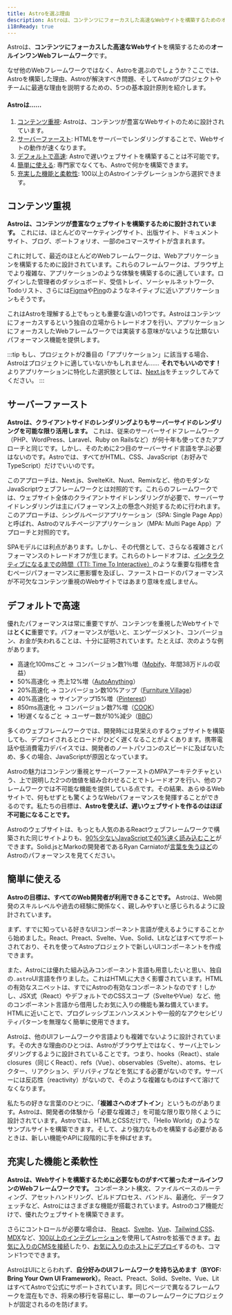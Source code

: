 ```yaml
---
title: Astroを選ぶ理由
description: Astroは、コンテンツにフォーカスした高速なWebサイトを構築するためのオールインワンWebフレームワークです。詳しくはこちら。
i18nReady: true
---
```


Astroは、**コンテンツにフォーカスした高速なWebサイト**を構築するための**オールインワンWebフレームワーク**です。

なぜ他のWebフレームワークではなく、Astroを選ぶのでしょうか？ここでは、Astroを構築した理由、Astroが解決すべき問題、そしてAstroがプロジェクトやチームに最適な理由を説明するための、5つの基本設計原則を紹介します。

#### Astroは……

1. [コンテンツ重視](#コンテンツ重視): Astroは、コンテンツが豊富なWebサイトのために設計されています。
2. [サーバーファースト](#サーバーファースト): HTMLをサーバーでレンダリングすることで、Webサイトの動作が速くなります。
3. [デフォルトで高速](#デフォルトで高速): Astroで遅いウェブサイトを構築することは不可能です。
4. [簡単に使える](#簡単に使える): 専門家でなくても、Astroで何かを構築できます。
5. [充実した機能と柔軟性](#充実した機能と柔軟性): 100以上のAstroインテグレーションから選択できます。


## コンテンツ重視

**Astroは、コンテンツが豊富なウェブサイトを構築するために設計されています。** これには、ほとんどのマーケティングサイト、出版サイト、ドキュメントサイト、ブログ、ポートフォリオ、一部のeコマースサイトが含まれます。

これに対して、最近のほとんどのWebフレームワークは、Webアプリケーションを構築するために設計されています。これらのフレームワークは、ブラウザ上でより複雑な、アプリケーションのような体験を構築するのに適しています。ログインした管理者のダッシュボード、受信トレイ、ソーシャルネットワーク、Todoリスト、さらには[Figma](https://www.figma.com/)や[Ping](https://ping.gg/)のようなネイティブに近いアプリケーションもそうです。

これはAstroを理解する上でもっとも重要な違いの1つです。Astroはコンテンツにフォーカスするという独自の立場からトレードオフを行い、アプリケーションにフォーカスしたWebフレームワークでは実装する意味がないような比類ないパフォーマンス機能を提供します。

:::tip
もし、プロジェクトが2番目の「アプリケーション」に該当する場合、Astroはプロジェクトに適していないかもしれません…… **それでもいいのです！** よりアプリケーションに特化した選択肢としては、[Next.js](https://nextjs.org/)をチェックしてみてください。
:::


## サーバーファースト

**Astroは、クライアントサイドのレンダリングよりもサーバーサイドのレンダリングを可能な限り活用します。** これは、従来のサーバーサイドフレームワーク（PHP、WordPress、Laravel、Ruby on Railsなど）が何十年も使ってきたアプローチと同じです。しかし、そのために2つ目のサーバーサイド言語を学ぶ必要はないのです。Astroでは、すべてがHTML、CSS、JavaScript（お好みでTypeScript）だけでいいのです。

このアプローチは、Next.js、SvelteKit、Nuxt、Remixなど、他のモダンなJavaScriptウェブフレームワークとは対照的です。これらのフレームワークでは、ウェブサイト全体のクライアントサイドレンダリングが必要で、サーバーサイドレンダリングは主にパフォーマンス上の懸念へ対処するために行われます。このアプローチは、シングルページアプリケーション（SPA: Single Page App）と呼ばれ、Astroのマルチページアプリケーション（MPA: Multi Page App）アプローチと対照的です。

SPAモデルには利点があります。しかし、その代償として、さらなる複雑さとパフォーマンスのトレードオフが生じます。これらのトレードオフは、[インタラクティブになるまでの時間（TTI: Time To Interactive）](https://web.dev/interactive/)のような重要な指標を含むページパフォーマンスに悪影響を及ぼし、ファーストロードのパフォーマンスが不可欠なコンテンツ重視のWebサイトではあまり意味を成しません。

## デフォルトで高速

優れたパフォーマンスは常に重要ですが、コンテンツを重視したWebサイトでは**とくに**重要です。パフォーマンスが低いと、エンゲージメント、コンバージョン、お金が失われることは、十分に証明されています。たとえば、次のような例があります。

- 高速化100msごと → コンバージョン数1％増（[Mobify](https://web.dev/why-speed-matters/)、年間38万ドルの収益）
- 50%高速化 → 売上12%増（[AutoAnything](https://www.digitalcommerce360.com/2010/08/19/web-accelerator-revs-conversion-and-sales-autoanything/)）
- 20%高速化 → コンバージョン数10%アップ（[Furniture Village](https://www.thinkwithgoogle.com/intl/en-gb/marketing-strategies/app-and-mobile/furniture-village-and-greenlight-slash-page-load-times-boosting-user-experience/)）
- 40%高速化 → サインアップ15%増（[Pinterest](https://medium.com/pinterest-engineering/driving-user-growth-with-performance-improvements-cfc50dafadd7)）
- 850ms高速化 → コンバージョン数7%増（[COOK](https://web.dev/why-speed-matters/)）
- 1秒遅くなるごと → ユーザー数が10%減少（[BBC](https://www.creativebloq.com/features/how-the-bbc-builds-websites-that-scale)）

多くのウェブフレームワークでは、開発時には見栄えのするウェブサイトを構築しても、デプロイされるとロードがひどく遅くなることがよくあります。携帯電話や低消費電力デバイスでは、開発者のノートパソコンのスピードに及ばないため、多くの場合、JavaScriptが原因となっています。

Astroの魅力はコンテンツ重視とサーバーファーストのMPAアーキテクチャという、上で説明した2つの価値を組み合わせることでトレードオフを行い、他のフレームワークでは不可能な機能を提供している点です。その結果、あらゆるWebサイトで、何もせずとも驚くようなWebパフォーマンスを発揮することができるのです。私たちの目標は、**Astroを使えば、遅いウェブサイトを作るのはほぼ不可能になることです。**

Astroのウェブサイトは、もっとも人気のあるReactウェブフレームワークで構築された同じサイトよりも、[90%少ないJavaScriptで40%速く読み込むこと](https://twitter.com/t3dotgg/status/1437195415439360003)ができます。Solid.jsとMarkoの開発者であるRyan Carniatoが[言葉を失うほど](https://youtu.be/2ZEMb_H-LYE?t=8163)のAstroのパフォーマンスを見てください。


## 簡単に使える

**Astroの目標は、すべてのWeb開発者が利用できることです。** Astroは、Web開発のスキルレベルや過去の経験に関係なく、親しみやすいと感じられるように設計されています。

まず、すでに知っている好きなUIコンポーネント言語が使えるようにすることから始めました。React、Preact、Svelte、Vue、Solid、Litなどはすべてサポートされており、それを使ってAstroプロジェクトで新しいUIコンポーネントを作成できます。

また、Astroには優れた組み込みコンポーネント言語も用意したいと思い、独自の`.astro`UI言語を作りました。これはHTMLに大きく影響されています。HTMLの有効なスニペットは、すでにAstroの有効なコンポーネントなのです！しかし、JSX式（React）やデフォルトでのCSSスコープ（SvelteやVue）など、他のコンポーネント言語から借用したお気に入りの機能も兼ね備えています。HTMLに近いことで、プログレッシブエンハンスメントや一般的なアクセシビリティパターンを無理なく簡単に使用できます。

Astroは、他のUIフレームワークや言語よりも複雑でないように設計されています。その大きな理由のひとつは、Astroがブラウザ上ではなく、サーバ上でレンダリングするように設計されていることです。つまり、hooks（React）、stale closures（同じくReact）、refs（Vue）、observables（Svelte）、atoms、セレクター、リアクション、デリバティブなどを気にする必要がないのです。サーバーには反応性（reactivity）がないので、そのような複雑なものはすべて溶けてなくなります。

私たちの好きな言葉のひとつに、「**複雑さへのオプトイン**」というものがあります。Astroは、開発者の体験から「必要な複雑さ」を可能な限り取り除くように設計されています。Astroでは、HTMLとCSSだけで、「Hello World」のようなサンプルサイトを構築できます。そして、より強力なものを構築する必要があるときは、新しい機能やAPIに段階的に手を伸ばせます。


## 充実した機能と柔軟性

**Astroは、Webサイトを構築するために必要なものがすべて揃ったオールインワンのWebフレームワークです。** コンポーネント構文、ファイルベースのルーティング、アセットハンドリング、ビルドプロセス、バンドル、最適化、データフェッチなど、Astroにはさまざまな機能が搭載されています。Astroのコア機能だけで、優れたウェブサイトを構築できます。

さらにコントロールが必要な場合は、 [React](https://www.npmjs.com/package/@astrojs/react)、[Svelte](https://www.npmjs.com/package/@astrojs/svelte)、[Vue](https://www.npmjs.com/package/@astrojs/vue)、[Tailwind CSS](https://www.npmjs.com/package/@astrojs/tailwind)、[MDX](https://www.npmjs.com/package/@astrojs/mdx)など、[100以上のインテグレーション](https://astro.build/integrations/)を使用してAstroを拡張できます。[お気に入りのCMSを接続](/ja/guides/cms/)したり、[お気に入りのホストにデプロイ](/ja/guides/deploy/)するのも、コマンド1つでできます。

AstroはUIにとらわれず、**自分好みのUIフレームワークを持ち込めます（BYOF: Bring Your Own UI Framework）**。React、Preact、Solid、Svelte、Vue、LitはすべてAstroで公式にサポートされています。同じページで異なるフレームワークを混在もでき、将来の移行を容易にし、単一のフレームワークにプロジェクトが固定されるのを防げます。
